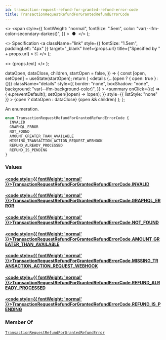 ```yaml
---
id: transaction-request-refund-for-granted-refund-error-code
title: TransactionRequestRefundForGrantedRefundErrorCode
---
```


  <>
    <span
      style={{
        fontWeight: "normal",
        fontSize: ".5em",
        color: "var(--ifm-color-secondary-darkest)",
      }}
    >
      &nbsp;●&nbsp;
    </span>
  </>
);

  <>
    Specification
    <a
      className="link"
      style={{ fontSize: "1.5em", paddingLeft: "4px" }}
      target="\_blank"
      href={props.url}
      title={"Specified by " + props.url}
    >
      ⎘
    </a>
  </>
);

  <>
    <span className={props.class}>{props.text}</span>
  </>
);


  dataOpen,
  dataClose,
  children,
  startOpen = false,
}) => {
  const [open, setOpen] = useState(startOpen);
  return (
    <details
      {...(open ? { open: true } : {})}
      className="details"
      style={{
        border: "none",
        boxShadow: "none",
        background: "var(--ifm-background-color)",
      }}
    >
      <summary
        onClick={(e) => {
          e.preventDefault();
          setOpen((open) => !open);
        }}
        style={{ listStyle: "none" }}
      >
        {open ? dataOpen : dataClose}
      </summary>
      {open && children}
    </details>
  );
};

An enumeration.

```graphql
enum TransactionRequestRefundForGrantedRefundErrorCode {
  INVALID
  GRAPHQL_ERROR
  NOT_FOUND
  AMOUNT_GREATER_THAN_AVAILABLE
  MISSING_TRANSACTION_ACTION_REQUEST_WEBHOOK
  REFUND_ALREADY_PROCESSED
  REFUND_IS_PENDING
}
```

### Values

#### [<code style={{ fontWeight: 'normal' }}>TransactionRequestRefundForGrantedRefundErrorCode.<b>INVALID</b></code>](#)

>

#### [<code style={{ fontWeight: 'normal' }}>TransactionRequestRefundForGrantedRefundErrorCode.<b>GRAPHQL_ERROR</b></code>](#)

>

#### [<code style={{ fontWeight: 'normal' }}>TransactionRequestRefundForGrantedRefundErrorCode.<b>NOT_FOUND</b></code>](#)

>

#### [<code style={{ fontWeight: 'normal' }}>TransactionRequestRefundForGrantedRefundErrorCode.<b>AMOUNT_GREATER_THAN_AVAILABLE</b></code>](#)

>

#### [<code style={{ fontWeight: 'normal' }}>TransactionRequestRefundForGrantedRefundErrorCode.<b>MISSING_TRANSACTION_ACTION_REQUEST_WEBHOOK</b></code>](#)

>

#### [<code style={{ fontWeight: 'normal' }}>TransactionRequestRefundForGrantedRefundErrorCode.<b>REFUND_ALREADY_PROCESSED</b></code>](#)

>

#### [<code style={{ fontWeight: 'normal' }}>TransactionRequestRefundForGrantedRefundErrorCode.<b>REFUND_IS_PENDING</b></code>](#)

>

### Member Of

[`TransactionRequestRefundForGrantedRefundError`](../../../api-reference/payments/objects/transaction-request-refund-for-granted-refund-error) <Badge class="badge badge--secondary" text="object"/>
